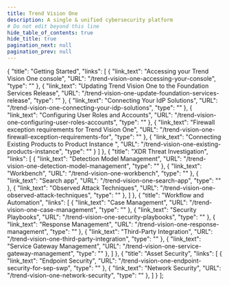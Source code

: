 ```yaml
---
title: Trend Vision One
description: A single & unified cybersecurity platform
# Do not edit beyond this line
hide_table_of_contents: true
hide_title: true
pagination_next: null
pagination_prev: null
---
```



  {
    "title": "Getting Started",
    "links": [
      {
        "link_text": "Accessing your Trend Vision One console",
        "URL": "/trend-vision-one-accessing-your-console",
        "type": ""
      },
      {
        "link_text": "Updating Trend Vision One to the Foundation Services Release",
        "URL": "/trend-vision-one-update-foundation-services-release",
        "type": ""
      },
      {
        "link_text": "Connecting Your IdP Solutions",
        "URL": "/trend-vision-one-connecting-your-idp-solutions",
        "type": ""
      },
      {
        "link_text": "Configuring User Roles and Accounts",
        "URL": "/trend-vision-one-configuring-user-roles-accounts",
        "type": ""
      },
      {
        "link_text": "Firewall exception requirements for Trend Vision One",
        "URL": "/trend-vision-one-firewall-exception-requirements-for",
        "type": ""
      },
      {
        "link_text": "Connecting Existing Products to Product Instance ",
        "URL": "/trend-vision-one-existing-products-instance",
        "type": ""
      }
    ]
  },
  {
    "title": "XDR Threat Investigation",
    "links": [
      {
        "link_text": "Detection Model Management",
        "URL": "/trend-vision-one-detection-model-management",
        "type": ""
      },
      {
        "link_text": "Workbench",
        "URL": "/trend-vision-one-workbench",
        "type": ""
      },
      {
        "link_text": "Search app",
        "URL": "/trend-vision-one-search-app",
        "type": ""
      },
      {
        "link_text": "Observed Attack Techniques",
        "URL": "/trend-vision-one-observed-attack-techniques",
        "type": ""
      },
    ]
  },
  {
    "title": "Workflow and Automation",
    "links": [
      {
        "link_text": "Case Management",
        "URL": "/trend-vision-one-case-management",
        "type": ""
      },
      {
        "link_text": "Security Playbooks",
        "URL": "/trend-vision-one-security-playbooks",
        "type": ""
      },
      {
        "link_text": "Response Management",
        "URL": "/trend-vision-one-response-management",
        "type": ""
      },
      {
        "link_text": "Third-Party Integration",
        "URL": "/trend-vision-one-third-party-integration",
        "type": ""
      },
      {
        "link_text": "Service Gateway Management",
        "URL": "/trend-vision-one-service-gateway-management",
        "type": ""
      },
    ]
  },
  {
    "title": "Asset Security",
    "links": [
      {
        "link_text": "Endpoint Security",
        "URL": "/trend-vision-one-endpoint-security-for-sep-swp",
        "type": ""
      },
      {
        "link_text": "Network Security",
        "URL": "/trend-vision-one-network-security",
        "type": ""
      },
    ]
  }
];

<Hero title={frontMatter.title} subtitle={frontMatter.description} />

<CardGrid data={cardData} />
